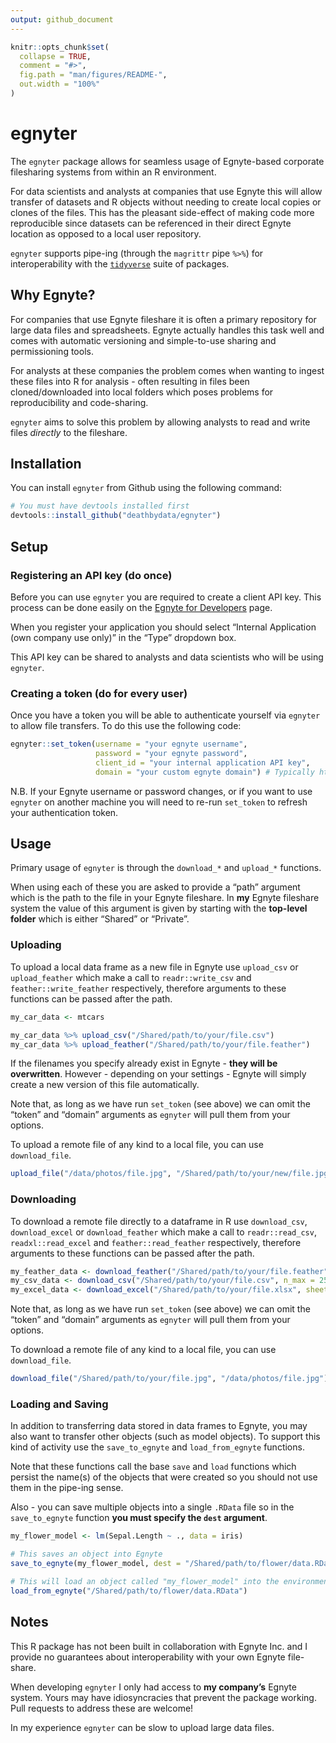 ```yaml
---
output: github_document
---
```


```r
knitr::opts_chunk$set(
  collapse = TRUE,
  comment = "#>",
  fig.path = "man/figures/README-",
  out.width = "100%"
)
```
# egnyter

The `egnyter` package allows for seamless usage of Egnyte-based corporate filesharing systems from within an R environment.

For data scientists and analysts at companies that use Egnyte this will allow transfer of datasets and R objects without needing to create local copies or clones of the files. This has the pleasant side-effect of making code more reproducible since datasets can be referenced in their direct Egnyte location as opposed to a local user repository.

`egnyter` supports pipe-ing (through the `magrittr` pipe `%>%`) for interoperability with the [`tidyverse`](https://www.tidyverse.org/) suite of packages.

## Why Egnyte?

For companies that use Egnyte fileshare it is often a primary repository for large data files and spreadsheets. Egnyte actually handles this task well and comes with automatic versioning and simple-to-use sharing and permissioning tools.

For analysts at these companies the problem comes when wanting to ingest these files into R for analysis - often resulting in files been cloned/downloaded into local folders which poses problems for reproducibility and code-sharing.

`egnyter` aims to solve this problem by allowing analysts to read and write files *directly* to the fileshare.

## Installation

You can install `egnyter` from Github using the following command:

```r
# You must have devtools installed first
devtools::install_github("deathbydata/egnyter")
```

## Setup

### Registering an API key (do once)

Before you can use `egnyter` you are required to create a client API key. This process can be done easily on the [Egnyte for Developers](https://developers.egnyte.com/member/register) page. 

When you register your application you should select "Internal Application (own company use only)" in the "Type" dropdown box.

This API key can be shared to analysts and data scientists who will be using `egnyter`.

### Creating a token (do for every user)

Once you have a token you will be able to authenticate yourself via `egnyter` to allow file transfers. To do this use the following code:

```r
egnyter::set_token(username = "your egnyte username",
                   password = "your egnyte password",
                   client_id = "your internal application API key",
                   domain = "your custom egnyte domain") # Typically https://<yourcompanyname>.egnyte.com
```

N.B. If your Egnyte username or password changes, or if you want to use `egnyter` on another machine you will need to re-run `set_token` to refresh your authentication token.

## Usage

Primary usage of `egnyter` is through the `download_*` and `upload_*` functions.

When using each of these you are asked to provide a "path" argument which is the path to the file in your Egnyte fileshare. In **my** Egnyte fileshare system the value of this argument is given by starting with the **top-level folder** which is either "Shared" or "Private". 

### Uploading

To upload a local data frame as a new file in Egnyte use `upload_csv` or `upload_feather` which make a call to `readr::write_csv` and `feather::write_feather` respectively, therefore arguments to these functions can be passed after the path.

```r
my_car_data <- mtcars

my_car_data %>% upload_csv("/Shared/path/to/your/file.csv")
my_car_data %>% upload_feather("/Shared/path/to/your/file.feather")
```

If the filenames you specify already exist in Egnyte - **they will be overwritten**. However - depending on your settings - Egnyte will simply create a new version of this file automatically.

Note that, as long as we have run `set_token` (see above) we can omit the "token" and "domain" arguments as `egnyter` will pull them from your options.

To upload a remote file of any kind to a local file, you can use `download_file`.

```r
upload_file("/data/photos/file.jpg", "/Shared/path/to/your/new/file.jpg")
```

### Downloading

To download a remote file directly to a dataframe in R use `download_csv`, `download_excel` or `download_feather` which make a call to `readr::read_csv`, `readxl::read_excel` and `feather::read_feather` respectively, therefore arguments to these functions can be passed after the path.

```r
my_feather_data <- download_feather("/Shared/path/to/your/file.feather")
my_csv_data <- download_csv("/Shared/path/to/your/file.csv", n_max = 2500)
my_excel_data <- download_excel("/Shared/path/to/your/file.xlsx", sheet = "datasheet")
```

Note that, as long as we have run `set_token` (see above) we can omit the "token" and "domain" arguments as `egnyter` will pull them from your options.

To download a remote file of any kind to a local file, you can use `download_file`.

```r
download_file("/Shared/path/to/your/file.jpg", "/data/photos/file.jpg")
```

### Loading and Saving

In addition to transferring data stored in data frames to Egnyte, you may also want to transfer other objects (such as model objects). To support this kind of activity use the `save_to_egnyte` and `load_from_egnyte` functions.

Note that these functions call the base `save` and `load` functions which persist the name(s) of the objects that were created so you should not use them in the pipe-ing sense.

Also - you can save multiple objects into a single `.RData` file so in the `save_to_egnyte` function **you must specify the `dest` argument**.

```r
my_flower_model <- lm(Sepal.Length ~ ., data = iris)

# This saves an object into Egnyte
save_to_egnyte(my_flower_model, dest = "/Shared/path/to/flower/data.RData")

# This will load an object called "my_flower_model" into the environment
load_from_egnyte("/Shared/path/to/flower/data.RData")
```

## Notes

This R package has not been built in collaboration with Egnyte Inc. and I provide no guarantees about interoperability with your own Egnyte file-share.

When developing `egnyter` I only had access to **my company's** Egnyte system. Yours may have idiosyncracies that prevent the package working. Pull requests to address these are welcome!

In my experience `egnyter` can be slow to upload large data files.
